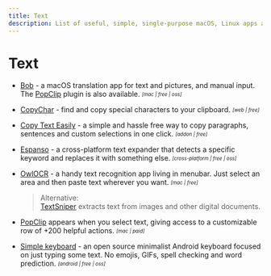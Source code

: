 ```yaml
---
title: Text
description: List of useful, simple, single-purpose macOS, Linux apps and tools for working with text.
---
```


# Text

- [Bob](https://github.com/ripperhe/Bob/blob/master/README.en.md) - a macOS translation app for text and pictures, and manual input. The [PopClip](https://pilotmoon.com/popclip/) plugin is also available. <sub><sup>*[mac | free | oss]*</sup></sub>

- [CopyChar](https://copychar.cc/) - find and copy special characters to your clipboard. <sub><sup>*[web | free]*</sup></sub>

- [Copy Text Easily](https://devapt.com/copy-text-easily) - a simple and hassle free way to copy paragraphs, sentences and custom selections in one click. <sub><sup>*[addon | free]*</sup></sub>

- [Espanso](https://espanso.org/) - a cross-platform text expander that detects a specific keyword and replaces it with something else. <sub><sup>*[cross-platform | free | oss]*</sup></sub>

- [OwlOCR](https://owlocr.com/) - a handy text recognition app living in menubar. Just select an area and then paste text wherever you want. <sub><sup>*[mac | free]*</sup></sub>
  > Alternative:  
  [TextSniper](https://textsniper.app/) extracts text from images and other digital documents.

- [PopClip](https://pilotmoon.com/popclip/) appears when you select text, giving access to a customizable row of +200 helpful actions. <sub><sup>*[mac | paid]*</sup></sub>

- [Simple keyboard](https://github.com/rkkr/simple-keyboard) - an open source minimalist Android keyboard focused on just typing some text. No emojis, GIFs, spell checking and word prediction. <sub><sup>*[android | free | oss]*</sup></sub>
